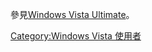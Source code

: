 參見[[Windows_Vista_Ultimate|Windows Vista Ultimate]]。

[[Category:Windows_Vista_使用者|Category:Windows Vista 使用者]]